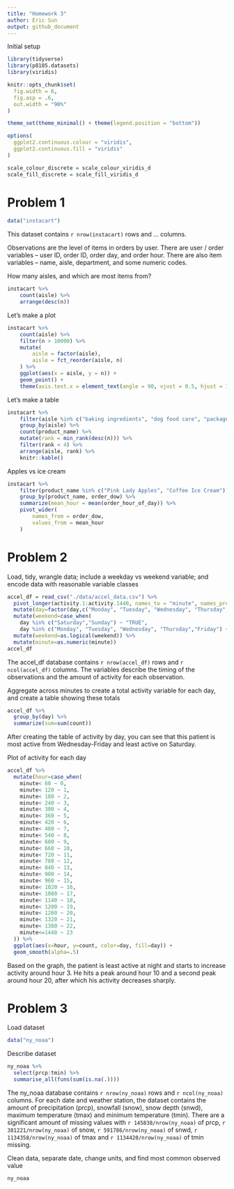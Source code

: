 ```yaml
---
title: "Homework 3"
author: Eric Sun
output: github_document
---
```


Initial setup

```r
library(tidyverse)
library(p8105.datasets)
library(viridis)

knitr::opts_chunk$set(
  fig.width = 6,
  fig.asp = .6,
  out.width = "90%"
)

theme_set(theme_minimal() + theme(legend.position = "bottom"))

options(
  ggplot2.continuous.colour = "viridis",
  ggplot2.continuous.fill = "viridis"
)

scale_colour_discrete = scale_colour_viridis_d
scale_fill_discrete = scale_fill_viridis_d

```

# Problem 1

```r
data("instacart")
```

This dataset contains `r nrow(instacart)` rows and ... columns. 

Observations are the level of items in orders by user. There are user / order variables -- user ID, order ID, order day, and order hour. There are also item variables -- name, aisle, department, and some numeric codes. 

How many aisles, and which are most items from?

```r
instacart %>% 
	count(aisle) %>% 
	arrange(desc(n))
```

Let's make a plot
```r
instacart %>% 
	count(aisle) %>% 
	filter(n > 10000) %>% 
	mutate(
		aisle = factor(aisle),
		aisle = fct_reorder(aisle, n)
	) %>% 
	ggplot(aes(x = aisle, y = n)) + 
	geom_point() + 
	theme(axis.text.x = element_text(angle = 90, vjust = 0.5, hjust = 1))
```

Let's make a table
```r
instacart %>% 
	filter(aisle %in% c("baking ingredients", "dog food care", "packaged vegetables fruits")) %>% 
	group_by(aisle) %>% 
	count(product_name) %>% 
	mutate(rank = min_rank(desc(n))) %>% 
	filter(rank < 4) %>% 
	arrange(aisle, rank) %>% 
	knitr::kable()
```

Apples vs ice cream
```r
instacart %>% 
	filter(product_name %in% c("Pink Lady Apples", "Coffee Ice Cream")) %>% 
	group_by(product_name, order_dow) %>% 
	summarize(mean_hour = mean(order_hour_of_day)) %>% 
	pivot_wider(
		names_from = order_dow,
		values_from = mean_hour
	)
```

# Problem 2

Load, tidy, wrangle data; include a weekday vs weekend variable; and encode data with reasonable variable classes
```r
accel_df = read_csv("./data/accel_data.csv") %>%
  pivot_longer(activity.1:activity.1440, names_to = "minute", names_prefix="activity.", values_to = "count") %>%
  mutate(day=factor(day,c("Monday", "Tuesday", "Wednesday", "Thursday","Friday","Saturday","Sunday"))) %>%
  mutate(weekend=case_when(
    day %in% c("Saturday","Sunday") ~ "TRUE",
    day %in% c("Monday", "Tuesday", "Wednesday", "Thursday","Friday") ~ "FALSE")) %>%
  mutate(weekend=as.logical(weekend)) %>%
  mutate(minute=as.numeric(minute))
accel_df
```

The accel_df database contains `r nrow(accel_df)` rows and `r ncol(accel_df)` columns. The variables describe the timing of the observations and the amount of activity for each observation.

Aggregate across minutes to create a total activity variable for each day, and create a table showing these totals
```r
accel_df %>%
  group_by(day) %>%
  summarize(sum=sum(count))
```

After creating the table of activity by day, you can see that this patient is most active from Wednesday-Friday and least active on Saturday. 

Plot of activity for each day
```r
accel_df %>%
  mutate(hour=case_when(
    minute< 60 ~ 0,
    minute< 120 ~ 1,
    minute< 180 ~ 2,
    minute< 240 ~ 3,
    minute< 300 ~ 4,
    minute< 360 ~ 5,
    minute< 420 ~ 6,
    minute< 480 ~ 7,
    minute< 540 ~ 8,
    minute< 600 ~ 9,
    minute< 660 ~ 10,
    minute< 720 ~ 11,
    minute< 780 ~ 12,
    minute< 840 ~ 13,
    minute< 900 ~ 14,
    minute< 960 ~ 15,
    minute< 1020 ~ 16,
    minute< 1080 ~ 17,
    minute< 1140 ~ 18,
    minute< 1200 ~ 19,
    minute< 1260 ~ 20,
    minute< 1320 ~ 21,
    minute< 1380 ~ 22,
    minute<=1440 ~ 23
  )) %>%
  ggplot(aes(x=hour, y=count, color=day, fill=day)) +
  geom_smooth(alpha=.5)
```

Based on the graph, the patient is least active at night and starts to increase activity around hour 3. He hits a peak around hour 10 and a second peak around hour 20, after which his activity decreases sharply.

# Problem 3

Load dataset
```r
data("ny_noaa")
```

Describe dataset
```r
ny_noaa %>%
  select(prcp:tmin) %>%
  summarise_all(funs(sum(is.na(.))))
```


The ny_noaa database contains `r nrow(ny_noaa)` rows and `r ncol(ny_noaa)` columns. For each date and weather station, the dataset contains the amount of precipitation (prcp), snowfall (snow), snow depth (snwd), maximum temperature (tmax) and minimum temperature (tmin). There are a significant amount of missing values with `r 145838/nrow(ny_noaa)` of prcp, `r 381221/nrow(ny_noaa)` of snow, `r 591786/nrow(ny_noaa)` of snwd, `r 1134358/nrow(ny_noaa)` of tmax and `r 1134420/nrow(ny_noaa)` of tmin missing.

Clean data, separate date, change units, and find most common observed value
```r
ny_noaa
```


